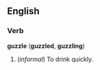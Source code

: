 ==English==
=== Verb ===
'''guzzle''' ('''guzzled''', '''guzzling''')

#(''informal'') To drink quickly.

{{stub}}
